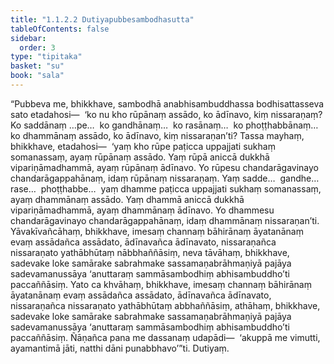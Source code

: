 ```yaml
---
title: "1.1.2.2 Dutiyapubbesambodhasutta"
tableOfContents: false
sidebar:
  order: 3
type: "tipitaka"
basket: "su"
book: "sala"
---
```



<DynamicBreadcrumb />

<Division number="14" book="sala" bookNo="13" page="242">

<Paragraph number="33" book="sala">
“Pubbeva me, bhikkhave, sambodhā anabhisambuddhassa bodhisattasseva sato etadahosi—  ‘ko nu kho rūpānaṃ assādo, ko ādīnavo, kiṃ nissaraṇaṃ? Ko saddānaṃ …pe…  ko gandhānaṃ…  ko rasānaṃ…  ko phoṭṭhabbānaṃ…  ko dhammānaṃ assādo, ko ādīnavo, kiṃ nissaraṇan’ti? Tassa mayhaṃ, bhikkhave, etadahosi—  ‘yaṃ kho rūpe paṭicca uppajjati sukhaṃ somanassaṃ, ayaṃ rūpānaṃ assādo. Yaṃ rūpā aniccā dukkhā vipariṇāmadhammā, ayaṃ rūpānaṃ ādīnavo. Yo rūpesu chandarāgavinayo chandarāgappahānaṃ, idaṃ rūpānaṃ nissaraṇaṃ. Yaṃ sadde…  gandhe…  rase…  phoṭṭhabbe…  yaṃ dhamme paṭicca uppajjati sukhaṃ somanassaṃ, ayaṃ dhammānaṃ assādo. Yaṃ dhammā aniccā dukkhā vipariṇāmadhammā, ayaṃ dhammānaṃ ādīnavo. Yo dhammesu chandarāgavinayo chandarāgappahānaṃ, idaṃ dhammānaṃ nissaraṇan’ti.
</Paragraph>

<Paragraph number="34" book="sala">
Yāvakīvañcāhaṃ, bhikkhave, imesaṃ channaṃ bāhirānaṃ āyatanānaṃ evaṃ assādañca assādato, ādīnavañca ādīnavato, nissaraṇañca nissaraṇato yathābhūtaṃ nābbhaññāsiṃ, neva tāvāhaṃ, bhikkhave, sadevake loke samārake sabrahmake sassamaṇabrāhmaṇiyā pajāya sadevamanussāya ‘anuttaraṃ sammāsambodhiṃ abhisambuddho’ti paccaññāsiṃ. Yato ca khvāhaṃ, bhikkhave, imesaṃ channaṃ bāhirānaṃ āyatanānaṃ evaṃ assādañca assādato, ādīnavañca ādīnavato, nissaraṇañca nissaraṇato yathābhūtaṃ abbhaññāsiṃ, athāhaṃ, bhikkhave, sadevake loke samārake sabrahmake sassamaṇabrāhmaṇiyā pajāya sadevamanussāya ‘anuttaraṃ sammāsambodhiṃ abhisambuddho’ti paccaññāsiṃ. Ñāṇañca pana me dassanaṃ udapādi—  ‘akuppā me vimutti, ayamantimā jāti, natthi dāni punabbhavo’”ti.

</Paragraph>
</Division>

<Paragraph number="35" type="center" book="sala">
Dutiyaṃ.
</Paragraph>